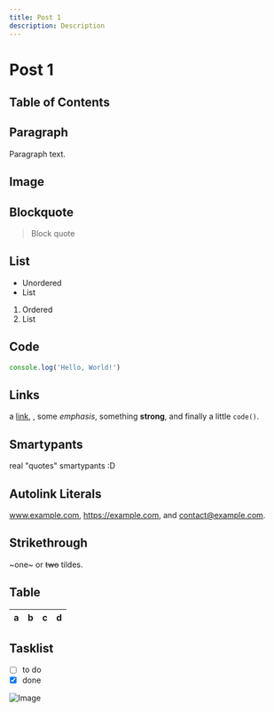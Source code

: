 ```yaml
---
title: Post 1
description: Description
---
```



# Post 1

<Counter />

## Table of Contents

## Paragraph

Paragraph text.

## Image

## Blockquote

> Block quote

## List

- Unordered
- List

1. Ordered
2. List

## Code

```js:index.js
console.log('Hello, World!')
```

## Links

a [link](https://example.com), , some _emphasis_,
something **strong**, and finally a little `code()`.

## Smartypants

real "quotes" smartypants :D

## Autolink Literals

www.example.com, https://example.com, and contact@example.com.

## Strikethrough

~one~ or ~~two~~ tildes.

## Table

| a   | b   |   c |  d  |
| --- | :-- | --: | :-: |

## Tasklist

- [ ] to do
- [x] done

![Image](/image.jpg)
